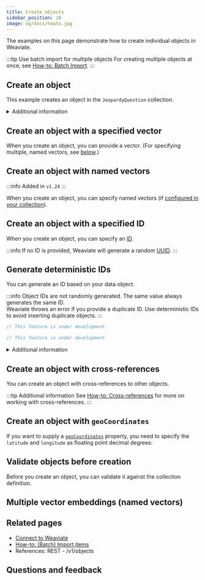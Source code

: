 ```yaml
---
title: Create objects
sidebar_position: 10
image: og/docs/howto.jpg
---
```




The examples on this page demonstrate how to create individual objects in Weaviate.

:::tip Use batch import for multiple objects
For creating multiple objects at once, see [How-to: Batch Import](./import.mdx).
:::

## Create an object

This example creates an object in the `JeopardyQuestion` collection.

<Tabs groupId="languages">
  <TabItem value="py" label="Python Client v4">
    <FilteredTextBlock
      text={PyCode}
      startMarker="# CreateObject START"
      endMarker="# CreateObject END"
      language="py"
    />
  </TabItem>

  <TabItem value="py3" label="Python Client v3">
    <FilteredTextBlock
      text={PyCodeV3}
      startMarker="# CreateObject START"
      endMarker="# CreateObject END"
      language="pyv3"
    />
  </TabItem>

  <TabItem value="js" label="JS/TS Client v3">
    <FilteredTextBlock
      text={TSCode}
      startMarker="// CreateObject START"
      endMarker="// CreateObject END"
      language="ts"
    />
  </TabItem>

  <TabItem value="js2" label="JS/TS Client v2">
    <FilteredTextBlock
      text={TSCodeLegacy}
      startMarker="// CreateObject START"
      endMarker="// CreateObject END"
      language="tsv2"
    />
  </TabItem>

  <TabItem value="java" label="Java">
    <FilteredTextBlock
      text={JavaCode}
      startMarker="// CreateObject START"
      endMarker="// CreateObject END"
      language="java"
    />
  </TabItem>

  <TabItem value="java6" label="Java Client V6">
    <FilteredTextBlock
      text={JavaCode}
      startMarker="// CreateObject START"
      endMarker="// CreateObject END"
      language="java"
    />
  </TabItem>

  <TabItem value="go" label="Go">
    <FilteredTextBlock
      text={GoCode}
      startMarker="// CreateObject START"
      endMarker="// CreateObject END"
      language="go"
    />
  </TabItem>
</Tabs>

<details>
  <summary>
    Additional information
  </summary>

To create an object, specify the following:

- The object data you want to add
- The target collection
- If [multi-tenancy](../concepts/data.md#multi-tenancy) is enabled, [specify the tenant]( ../manage-collections/multi-tenancy.mdx)

By default, [auto-schema](/docs/weaviate/config-refs/schema#auto-schema) creates new collections and adds new properties.

</details>

## Create an object with a specified vector

When you create an object, you can provide a vector. (For specifying multiple, named vectors, see [below](#create-an-object-with-named-vectors).)

<Tabs groupId="languages">
  <TabItem value="py" label="Python Client v4">
    <FilteredTextBlock
      text={PyCode}
      startMarker="# CreateObjectWithVector START"
      endMarker="# CreateObjectWithVector END"
      language="py"
    />
  </TabItem>

  <TabItem value="py3" label="Python Client v3">
    <FilteredTextBlock
      text={PyCodeV3}
      startMarker="# CreateObjectWithVector START"
      endMarker="# CreateObjectWithVector END"
      language="pyv3"
    />
  </TabItem>

  <TabItem value="js" label="JS/TS Client v3">
    <FilteredTextBlock
      text={TSCode}
      startMarker="// CreateObjectWithVector START"
      endMarker="// CreateObjectWithVector END"
      language="ts"
    />
  </TabItem>

  <TabItem value="js2" label="JS/TS Client v2">
    <FilteredTextBlock
      text={TSCodeLegacy}
      startMarker="// CreateObjectWithVector START"
      endMarker="// CreateObjectWithVector END"
      language="tsv2"
    />
  </TabItem>

  <TabItem value="java" label="Java">
    <FilteredTextBlock
      text={JavaCode}
      startMarker="// CreateObjectWithVector START"
      endMarker="// CreateObjectWithVector END"
      language="java"
    />
  </TabItem>

  <TabItem value="go" label="Go">
    <FilteredTextBlock
      text={GoCode}
      startMarker="// CreateObjectWithVector START"
      endMarker="// CreateObjectWithVector END"
      language="go"
    />
  </TabItem>
</Tabs>

## Create an object with named vectors

:::info Added in `v1.24`
:::

When you create an object, you can specify named vectors (if [configured in your collection](../manage-collections/vector-config.mdx#define-named-vectors)).

<Tabs groupId="languages">
  <TabItem value="py" label="Python Client v4">
    <FilteredTextBlock
      text={PyCode}
      startMarker="# CreateObjectNamedVectors START"
      endMarker="# CreateObjectNamedVectors END"
      language="py"
    />
  </TabItem>

  <TabItem value="py3" label="Python Client v3">
    <FilteredTextBlock
      text={PyCodeV3}
      startMarker="# CreateObjectNamedVectors START"
      endMarker="# CreateObjectNamedVectors END"
      language="pyv3"
    />
  </TabItem>

  <TabItem value="js" label="JS/TS Client v3">
    <FilteredTextBlock
      text={TSCode}
      startMarker="// CreateObjectNamedVectors START"
      endMarker="// CreateObjectNamedVectors END"
      language="ts"
    />
  </TabItem>

  <TabItem value="js2" label="JS/TS Client v2">
    <FilteredTextBlock
      text={TSCodeLegacy}
      startMarker="// CreateObjectNamedVectors START"
      endMarker="// CreateObjectNamedVectors END"
      language="tsv2"
    />
  </TabItem>
</Tabs>

## Create an object with a specified ID

When you create an object, you can specify an [ID](../api/graphql/additional-properties.md#id).

:::info
If no ID is provided, Weaviate will generate a random [UUID](https://en.wikipedia.org/wiki/Universally_unique_identifier).
:::

<Tabs groupId="languages">
  <TabItem value="py" label="Python Client v4">
    <FilteredTextBlock
      text={PyCode}
      startMarker="# CreateObjectWithId START"
      endMarker="# CreateObjectWithId END"
      language="py"
    />
  </TabItem>

  <TabItem value="py3" label="Python Client v3">
    <FilteredTextBlock
      text={PyCodeV3}
      startMarker="# CreateObjectWithId START"
      endMarker="# CreateObjectWithId END"
      language="pyv3"
    />
  </TabItem>

  <TabItem value="js" label="JS/TS Client v3">
    <FilteredTextBlock
      text={TSCode}
      startMarker="// CreateObjectWithId START"
      endMarker="// CreateObjectWithId END"
      language="ts"
    />
  </TabItem>

  <TabItem value="js2" label="JS/TS Client v2">
    <FilteredTextBlock
      text={TSCodeLegacy}
      startMarker="// CreateObjectWithId START"
      endMarker="// CreateObjectWithId END"
      language="tsv2"
    />
  </TabItem>

  <TabItem value="java" label="Java">
    <FilteredTextBlock
      text={JavaCode}
      startMarker="// CreateObjectWithId START"
      endMarker="// CreateObjectWithId END"
      language="java"
    />
  </TabItem>

  <TabItem value="go" label="Go">
    <FilteredTextBlock
      text={GoCode}
      startMarker="// CreateObjectWithId START"
      endMarker="// CreateObjectWithId END"
      language="go"
    />
  </TabItem>
</Tabs>

## Generate deterministic IDs

You can generate an ID based on your data object.

:::info
Object IDs are not randomly generated. The same value always generates the same ID.<br/>Weaviate throws an error if you provide a duplicate ID. Use deterministic IDs to avoid inserting duplicate objects.
:::

<Tabs groupId="languages">
  <TabItem value="py" label="Python Client v4">
    <FilteredTextBlock
      text={PyCode}
      startMarker="# CreateObjectWithDeterministicId START"
      endMarker="# CreateObjectWithDeterministicId END"
      language="py"
    />
  </TabItem>

  <TabItem value="py3" label="Python Client v3">
    <FilteredTextBlock
      text={PyCodeV3}
      startMarker="# CreateObjectWithDeterministicId START"
      endMarker="# CreateObjectWithDeterministicId END"
      language="pyv3"
    />
  </TabItem>

  <TabItem value="js" label="JS/TS Client v3">
    <FilteredTextBlock
      text={TSCode}
      startMarker="// CreateObjectWithDeterministicId START"
      endMarker="// CreateObjectWithDeterministicId END"
      language="ts"
    />
  </TabItem>

  <TabItem value="js2" label="JS/TS Client v2">
    <FilteredTextBlock
      text={TSCodeLegacy}
      startMarker="// CreateObjectWithDeterministicId START"
      endMarker="// CreateObjectWithDeterministicId END"
      language="tsv2"
    />
  </TabItem>

  <TabItem value="java" label="Java">

```java
// This feature is under development
```

  </TabItem>

  <TabItem value="go" label="Go">

```go
// This feature is under development
```

  </TabItem>
</Tabs>


<details>
  <summary>
    Additional information
  </summary>
To generate deterministic IDs, use one of these methods:

- `generate_uuid5` (Python)
- `generateUuid5` (TypeScript)

</details>

## Create an object with cross-references


<CrossReferencePerformanceNote />


You can create an object with cross-references to other objects.

<Tabs groupId="languages">
  <TabItem value="py" label="Python Client v4">
    <FilteredTextBlock
      text={XrefPyCode}
      startMarker="# START ObjectWithCrossRef"
      endMarker="# END ObjectWithCrossRef"
      language="py"
    />
  </TabItem>

  <TabItem value="py3" label="Python Client v3">
    <FilteredTextBlock
      text={XrefPyCodeV3}
      startMarker="# START ObjectWithCrossRef"
      endMarker="# END ObjectWithCrossRef"
      language="pyv3"
    />
  </TabItem>

  <TabItem value="js" label="JS/TS Client v3">
    <FilteredTextBlock
      text={XrefTSCode}
      startMarker="// START ObjectWithCrossRef"
      endMarker="// END ObjectWithCrossRef"
      language="ts"
    />
  </TabItem>

  <TabItem value="js2" label="JS/TS Client v2">
    <FilteredTextBlock
      text={XrefTSCodeLegacy}
      startMarker="// START ObjectWithCrossRef"
      endMarker="// END ObjectWithCrossRef"
      language="tsv2"
    />
  </TabItem>
</Tabs>

:::tip Additional information
See [How-to: Cross-references](../manage-collections/cross-references.mdx) for more on working with cross-references.
:::

## Create an object with `geoCoordinates`


<GeoLimitations/>

If you want to supply a [`geoCoordinates`](/docs/weaviate/config-refs/datatypes.md#geocoordinates) property, you need to specify the `latitude` and `longitude` as floating point decimal degrees:


<CreateWithGeo/>

## Validate objects before creation

Before you create an object, you can <SkipLink href="/docs/weaviate/api/rest#tag/objects/post/objects/validate">validate</SkipLink> it against the collection definition.

<Tabs groupId="languages">
  <TabItem value="py" label="Python Client v4">
    <FilteredTextBlock
      text={PyCode}
      startMarker="# ValidateObject START"
      endMarker="# ValidateObject END"
      language="py"
    />
  </TabItem>

  <TabItem value="py3" label="Python Client v3">
    <FilteredTextBlock
      text={PyCodeV3}
      startMarker="# ValidateObject START"
      endMarker="# ValidateObject END"
      language="pyv3"
    />
  </TabItem>

  <TabItem value="js" label="JS/TS Client v3">
    <FilteredTextBlock
      text={TSCode}
      startMarker="// ValidateObject START"
      endMarker="// ValidateObject END"
      language="ts"
    />
  </TabItem>

  <TabItem value="js2" label="JS/TS Client v2">
    <FilteredTextBlock
      text={TSCodeLegacy}
      startMarker="// ValidateObject START"
      endMarker="// ValidateObject END"
      language="tsv2"
    />
  </TabItem>

  <TabItem value="java" label="Java">
    <FilteredTextBlock
      text={JavaCode}
      startMarker="// ValidateObject START"
      endMarker="// ValidateObject END"
      language="java"
    />
  </TabItem>

  <TabItem value="go" label="Go">
    <FilteredTextBlock
      text={GoCode}
      startMarker="// ValidateObject START"
      endMarker="// ValidateObject END"
      language="go"
    />
  </TabItem>
</Tabs>

## Multiple vector embeddings (named vectors)


<MultiVectorSupport />

## Related pages

- [Connect to Weaviate](/docs/weaviate/connections/index.mdx)
- [How-to: (Batch) Import items](./import.mdx)
- <SkipLink href="/docs/weaviate/api/rest#tag/objects">References: REST - /v1/objects</SkipLink>

## Questions and feedback


<DocsFeedback/>
